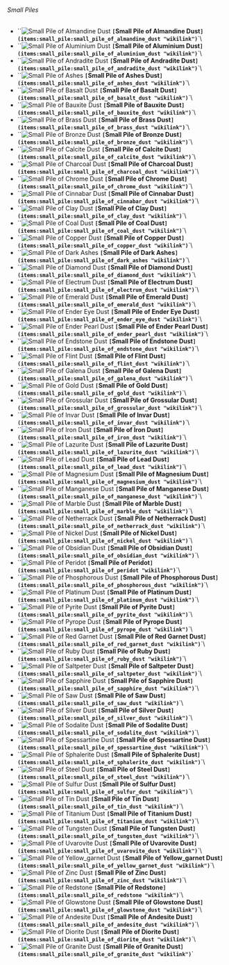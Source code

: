 ###### Small Piles

* ``![Small Pile of Almandine Dust](/mods/techreborn/small_pile_of_almandine_dust.png) **`[`Small Pile of Almandine Dust`](items:small_pile:small_pile_of_almandine_dust "wikilink")`**`\
* ``![Small Pile of Aluminium Dust](/mods/techreborn/small_pile_of_aluminium_dust.png) **`[`Small Pile of Aluminium Dust`](items:small_pile:small_pile_of_aluminium_dust "wikilink")`**`\
* ``![Small Pile of Andradite Dust](/mods/techreborn/small_pile_of_andradite_dust.png) **`[`Small Pile of Andradite Dust`](items:small_pile:small_pile_of_andradite_dust "wikilink")`**`\
* ``![Small Pile of Ashes](/mods/techreborn/small_pile_of_ashes.png) **`[`Small Pile of Ashes Dust`](items:small_pile:small_pile_of_ashes_dust "wikilink")`**`\
* ``![Small Pile of Basalt Dust](/mods/techreborn/small_pile_of_basalt_dust.png) **`[`Small Pile of Basalt Dust`](items:small_pile:small_pile_of_basalt_dust "wikilink")`**`\
* ``![Small Pile of Bauxite Dust](/mods/techreborn/small_pile_of_bauxite_dust.png) **`[`Small Pile of Bauxite Dust`](items:small_pile:small_pile_of_bauxite_dust "wikilink")`**`\
* ``![Small Pile of Brass Dust](/mods/techreborn/small_pile_of_brass_dust.png) **`[`Small Pile of Brass Dust`](items:small_pile:small_pile_of_brass_dust "wikilink")`**`\
* ``![Small Pile of Bronze Dust](/mods/techreborn/small_pile_of_bronze_dust.png) **`[`Small Pile of Bronze Dust`](items:small_pile:small_pile_of_bronze_dust "wikilink")`**`\
* ``![Small Pile of Calcite Dust](/mods/techreborn/small_pile_of_calcite_dust.png) **`[`Small Pile of Calcite Dust`](items:small_pile:small_pile_of_calcite_dust "wikilink")`**`\
* ``![Small Pile of Charcoal Dust](/mods/techreborn/small_pile_of_charcoal_dust.png) **`[`Small Pile of Charcoal Dust`](items:small_pile:small_pile_of_charcoal_dust "wikilink")`**`\
* ``![Small Pile of Chrome Dust](/mods/techreborn/small_pile_of_chrome_dust.png) **`[`Small Pile of Chrome Dust`](items:small_pile:small_pile_of_chrome_dust "wikilink")`**`\
* ``![Small Pile of Cinnabar Dust](/mods/techreborn/small_pile_of_cinnabar_dust.png) **`[`Small Pile of Cinnabar Dust`](items:small_pile:small_pile_of_cinnabar_dust "wikilink")`**`\
* ``![Small Pile of Clay Dust](/mods/techreborn/small_pile_of_clay_dust.png) **`[`Small Pile of Clay Dust`](items:small_pile:small_pile_of_clay_dust "wikilink")`**`\
* ``![Small Pile of Coal Dust](/mods/techreborn/small_pile_of_coal_dust.png) **`[`Small Pile of Coal Dust`](items:small_pile:small_pile_of_coal_dust "wikilink")`**`\
* ``![Small Pile of Copper Dust](/mods/techreborn/small_pile_of_copper_dust.png) **`[`Small Pile of Copper Dust`](items:small_pile:small_pile_of_copper_dust "wikilink")`**`\
* ``![Small Pile of Dark Ashes](/mods/techreborn/small_pile_of_dark_ashes.png) **`[`Small Pile of Dark Ashes`](items:small_pile:small_pile_of_dark_ashes "wikilink")`**`\
* ``![Small Pile of Diamond Dust](/mods/techreborn/small_pile_of_diamond_dust.png) **`[`Small Pile of Diamond Dust`](items:small_pile:small_pile_of_diamond_dust "wikilink")`**`\
* ``![Small Pile of Electrum Dust](/mods/techreborn/small_pile_of_electrum_dust.png) **`[`Small Pile of Electrum Dust`](items:small_pile:small_pile_of_electrum_dust "wikilink")`**`\
* ``![Small Pile of Emerald Dust](/mods/techreborn/small_pile_of_emerald_dust.png) **`[`Small Pile of Emerald Dust`](items:small_pile:small_pile_of_emerald_dust "wikilink")`**`\
* ``![Small Pile of Ender Eye Dust](/mods/techreborn/small_pile_of_ender_eye_dust.png) **`[`Small Pile of Ender Eye Dust`](items:small_pile:small_pile_of_ender_eye_dust "wikilink")`**`\
* ``![Small Pile of Ender Pearl Dust](/mods/techreborn/small_pile_of_ender_pearl_dust.png) **`[`Small Pile of Ender Pearl Dust`](items:small_pile:small_pile_of_ender_pearl_dust "wikilink")`**`\
* ``![Small Pile of Endstone Dust](/mods/techreborn/small_pile_of_endstone_dust.png) **`[`Small Pile of Endstone Dust`](items:small_pile:small_pile_of_endstone_dust "wikilink")`**`\
* ``![Small Pile of Flint Dust](/mods/techreborn/small_pile_of_flint_dust.png) **`[`Small Pile of Flint Dust`](items:small_pile:small_pile_of_flint_dust "wikilink")`**`\
* ``![Small Pile of Galena Dust](/mods/techreborn/small_pile_of_galena_dust.png) **`[`Small Pile of Galena Dust`](items:small_pile:small_pile_of_galena_dust "wikilink")`**`\
* ``![Small Pile of Gold Dust](/mods/techreborn/small_pile_of_gold_dust.png) **`[`Small Pile of Gold Dust`](items:small_pile:small_pile_of_gold_dust "wikilink")`**`\
* ``![Small Pile of Grossular Dust](/mods/techreborn/small_pile_of_grossular_dust.png) **`[`Small Pile of Grossular Dust`](items:small_pile:small_pile_of_grossular_dust "wikilink")`**`\
* ``![Small Pile of Invar Dust](/mods/techreborn/small_pile_of_invar_dust.png) **`[`Small Pile of Invar Dust`](items:small_pile:small_pile_of_invar_dust "wikilink")`**`\
* ``![Small Pile of Iron Dust](/mods/techreborn/small_pile_of_iron_dust.png) **`[`Small Pile of Iron Dust`](items:small_pile:small_pile_of_iron_dust "wikilink")`**`\
* ``![Small Pile of Lazurite Dust](/mods/techreborn/small_pile_of_lazurite_dust.png) **`[`Small Pile of Lazurite Dust`](items:small_pile:small_pile_of_lazurite_dust "wikilink")`**`\
* ``![Small Pile of Lead Dust](/mods/techreborn/small_pile_of_lead_dust.png) **`[`Small Pile of Lead Dust`](items:small_pile:small_pile_of_lead_dust "wikilink")`**`\
* ``![Small Pile of Magnesium Dust](/mods/techreborn/small_pile_of_magnesium_dust.png) **`[`Small Pile of Magnesium Dust`](items:small_pile:small_pile_of_magnesium_dust "wikilink")`**`\
* ``![Small Pile of Manganese Dust](/mods/techreborn/small_pile_of_manganese_dust.png) **`[`Small Pile of Manganese Dust`](items:small_pile:small_pile_of_manganese_dust "wikilink")`**`\
* ``![Small Pile of Marble Dust](/mods/techreborn/small_pile_of_marble_dust.png) **`[`Small Pile of Marble Dust`](items:small_pile:small_pile_of_marble_dust "wikilink")`**`\
* ``![Small Pile of Netherrack Dust](/mods/techreborn/small_pile_of_netherrack_dust.png) **`[`Small Pile of Netherrack Dust`](items:small_pile:small_pile_of_netherrack_dust "wikilink")`**`\
* ``![Small Pile of Nickel Dust](/mods/techreborn/small_pile_of_nickel_dust.png) **`[`Small Pile of Nickel Dust`](items:small_pile:small_pile_of_nickel_dust "wikilink")`**`\
* ``![Small Pile of Obsidian Dust](/mods/techreborn/small_pile_of_obsidian_dust.png) **`[`Small Pile of Obsidian Dust`](items:small_pile:small_pile_of_obsidian_dust "wikilink")`**`\
* ``![Small Pile of Peridot](/mods/techreborn/small_pile_of_peridot.png) **`[`Small Pile of Peridot`](items:small_pile:small_pile_of_peridot "wikilink")`**`\
* ``![Small Pile of Phosphorous Dust](/mods/techreborn/small_pile_of_phosphorous_dust.png) **`[`Small Pile of Phosphorous Dust`](items:small_pile:small_pile_of_phosphorous_dust "wikilink")`**`\
* ``![Small Pile of Platinum Dust](/mods/techreborn/small_pile_of_platinum_dust.png) **`[`Small Pile of Platinum Dust`](items:small_pile:small_pile_of_platinum_dust "wikilink")`**`\
* ``![Small Pile of Pyrite Dust](/mods/techreborn/small_pile_of_pyrite_dust.png) **`[`Small Pile of Pyrite Dust`](items:small_pile:small_pile_of_pyrite_dust "wikilink")`**`\
* ``![Small Pile of Pyrope Dust](/mods/techreborn/small_pile_of_pyrope_dust.png) **`[`Small Pile of Pyrope Dust`](items:small_pile:small_pile_of_pyrope_dust "wikilink")`**`\
* ``![Small Pile of Red Garnet Dust](/mods/techreborn/small_pile_of_red_garnet_dust.png) **`[`Small Pile of Red Garnet Dust`](items:small_pile:small_pile_of_red_garnet_dust "wikilink")`**`\
* ``![Small Pile of Ruby Dust](/mods/techreborn/small_pile_of_ruby_dust.png) **`[`Small Pile of Ruby Dust`](items:small_pile:small_pile_of_ruby_dust "wikilink")`**`\
* ``![Small Pile of Saltpeter Dust](/mods/techreborn/small_pile_of_saltpeter_dust.png) **`[`Small Pile of Saltpeter Dust`](items:small_pile:small_pile_of_saltpeter_dust "wikilink")`**`\
* ``![Small Pile of Sapphire Dust](/mods/techreborn/small_pile_of_sapphire_dust.png) **`[`Small Pile of Sapphire Dust`](items:small_pile:small_pile_of_sapphire_dust "wikilink")`**`\
* ``![Small Pile of Saw Dust](/mods/techreborn/small_pile_of_saw_dust.png) **`[`Small Pile of Saw Dust`](items:small_pile:small_pile_of_saw_dust "wikilink")`**`\
* ``![Small Pile of Silver Dust](/mods/techreborn/small_pile_of_silver_dust.png) **`[`Small Pile of Silver Dust`](items:small_pile:small_pile_of_silver_dust "wikilink")`**`\
* ``![Small Pile of Sodalite Dust](/mods/techreborn/small_pile_of_sodalite_dust.png) **`[`Small Pile of Sodalite Dust`](items:small_pile:small_pile_of_sodalite_dust "wikilink")`**`\
* ``![Small Pile of Spessartine Dust](/mods/techreborn/small_pile_of_spessartine_dust.png) **`[`Small Pile of Spessartine Dust`](items:small_pile:small_pile_of_spessartine_dust "wikilink")`**`\
* ``![Small Pile of Sphalerite Dust](/mods/techreborn/small_pile_of_sphalerite_dust.png) **`[`Small Pile of Sphalerite Dust`](items:small_pile:small_pile_of_sphalerite_dust "wikilink")`**`\
* ``![Small Pile of Steel Dust](/mods/techreborn/small_pile_of_steel_dust.png) **`[`Small Pile of Steel Dust`](items:small_pile:small_pile_of_steel_dust "wikilink")`**`\
* ``![Small Pile of Sulfur Dust](/mods/techreborn/small_pile_of_sulfur_dust.png) **`[`Small Pile of Sulfur Dust`](items:small_pile:small_pile_of_sulfur_dust "wikilink")`**`\
* ``![Small Pile of Tin Dust](/mods/techreborn/small_pile_of_tin_dust.png) **`[`Small Pile of Tin Dust`](items:small_pile:small_pile_of_tin_dust "wikilink")`**`\
* ``![Small Pile of Titanium Dust](/mods/techreborn/small_pile_of_titanium_dust.png) **`[`Small Pile of Titanium Dust`](items:small_pile:small_pile_of_titanium_dust "wikilink")`**`\
* ``![Small Pile of Tungsten Dust](/mods/techreborn/small_pile_of_tungsten_dust.png) **`[`Small Pile of Tungsten Dust`](items:small_pile:small_pile_of_tungsten_dust "wikilink")`**`\
* ``![Small Pile of Uvarovite Dust](/mods/techreborn/small_pile_of_uvarovite_dust.png) **`[`Small Pile of Uvarovite Dust`](items:small_pile:small_pile_of_uvarovite_dust "wikilink")`**`\
* ``![Small Pile of Yellow_garnet Dust](/mods/techreborn/small_pile_of_yellow_garnet_dust.png) **`[`Small Pile of Yellow_garnet Dust`](items:small_pile:small_pile_of_yellow_garnet_dust "wikilink")`**`\
* ``![Small Pile of Zinc Dust](/mods/techreborn/small_pile_of_zinc_dust.png) **`[`Small Pile of Zinc Dust`](items:small_pile:small_pile_of_zinc_dust "wikilink")`**`\
* ``![Small Pile of Redstone](/mods/techreborn/small_pile_of_redstone.png) **`[`Small Pile of Redstone`](items:small_pile:small_pile_of_redstone "wikilink")`**`\
* ``![Small Pile of Glowstone Dust](/mods/techreborn/small_pile_of_glowstone_dust.png) **`[`Small Pile of Glowstone Dust`](items:small_pile:small_pile_of_glowstone_dust "wikilink")`**`\
* ``![Small Pile of Andesite Dust](/mods/techreborn/small_pile_of_andesite_dust.png) **`[`Small Pile of Andesite Dust`](items:small_pile:small_pile_of_andesite_dust "wikilink")`**`\
* ``![Small Pile of Diorite Dust](/mods/techreborn/small_pile_of_diorite_dust.png) **`[`Small Pile of Diorite Dust`](items:small_pile:small_pile_of_diorite_dust "wikilink")`**`\
* ``![Small Pile of Granite Dust](/mods/techreborn/small_pile_of_granite_dust.png) **`[`Small Pile of Granite Dust`](items:small_pile:small_pile_of_granite_dust "wikilink")`**`
